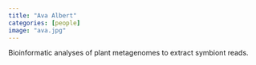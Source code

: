 ```yaml
---
title: "Ava Albert"
categories: [people]
image: "ava.jpg"
---
```


Bioinformatic analyses of plant metagenomes to extract symbiont reads. 

